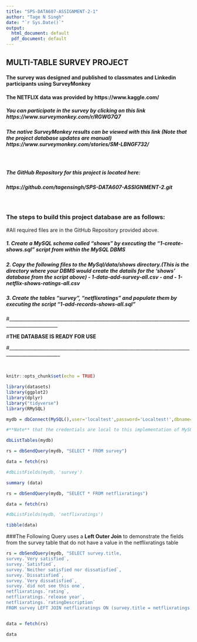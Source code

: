 ```yaml
---
title: "SPS-DATA607-ASSIGNMENT-2-1"
author: "Tage N Singh"
date: "`r Sys.Date()`"
output:
  html_document: default
  pdf_document: default
---
```


## **MULTI-TABLE SURVEY PROJECT**

#### The survey was designed and published to classmates and Linkedin participants using **SurveyMonkey**
#### The NETFLIX data was provided by **https://www.kaggle.com/**

##### You can participate in the survey by clicking on this link **https://www.surveymonkey.com/r/RGWG7Q7**

##### The native SurveyMonkey results can be viewed with this link (**Note** that the project database updates are manual) **https://www.surveymonkey.com/stories/SM-LBNGF732/**

&nbsp;

##### **The GitHub Repository for this project is located here:**
##### https://github.com/tagensingh/SPS-DATA607-ASSIGNMENT-2.git

&nbsp;

### **The steps to build this project database are as follows:** 
#All required files are in the GitHub Repository provided above.

##### 1. Create a MySQL schema called **"shows"** by executing the **"1-create-shows.sql"** script from within the MySQL DBMS

##### 2. Copy the following files to the MySql/data/shows  directory.(This is the directory where your DBMS would create the datails for the 'shows' database from the script above) - **1-data-add-survey-all.csv** - and - **1-netflix-shows-ratings-all.csv**

##### 3. Create the tables **"survey"**, **"netflixratings"** and populate them by executing the script **"1-add-records-shows-all.sql"**

#___________________________________________________________________________________________________

#**THE DATABASE IS READY FOR USE**

#____________________________________________________________________________________________________

&nbsp;

```r
knitr::opts_chunk$set(echo = TRUE)
```


```r
library(datasets)
library(ggplot2)
library(dplyr)
library("tidyverse")
library(RMySQL)
```

```r
mydb = dbConnect(MySQL(),user='localtest',password='Localtest!',dbname='shows',host='localhost')

#**Note** that the credentials are local to this implementation of MySQL

dbListTables(mydb)
```


```r

rs = dbSendQuery(mydb, "SELECT * FROM survey")

data = fetch(rs)

#dbListFields(mydb, 'survey')

summary (data)

```

```r

rs = dbSendQuery(mydb, "SELECT * FROM netflixratings")

data = fetch(rs)

#dbListFields(mydb, 'netflixratings')

tibble(data)

```

###The Following Query uses a **Left Outer Join** to demonstrate the fields from the survey table that do not have a value in the netflixratings table

```r

rs = dbSendQuery(mydb, "SELECT survey.title,
survey.`Very satisfied`,
survey.`Satisfied`,
survey.`Neither satisfied nor dissatisfied`,
survey.`Dissatisfied`,
survey.`Very dissatisfied`,
survey.`did not see this one`,
netflixratings.`rating`,
netflixratings.`release year`,
netflixratings.`ratingDescription`
FROM survey LEFT JOIN netflixratings ON (survey.title = netflixratings.title);")


data = fetch(rs)

data

```

